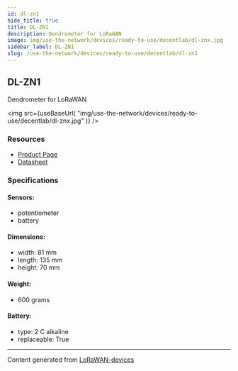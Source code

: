 ```yaml
---
id: dl-zn1
hide_title: true
title: DL-ZN1
description: Dendrometer for LoRaWAN
image: img/use-the-network/devices/ready-to-use/decentlab/dl-znx.jpg
sidebar_label: DL-ZN1
slug: /use-the-network/devices/ready-to-use/decentlab/dl-zn1
---
```



## DL-ZN1

Dendrometer for LoRaWAN

<img
  src={useBaseUrl(
    "img/use-the-network/devices/ready-to-use/decentlab/dl-znx.jpg"
  )}
/>

### Resources

- [Product Page](https://www.decentlab.com/products/dendrometer-for-lorawan)
- [Datasheet](https://cdn.decentlab.com/download/datasheets/Decentlab-DL-ZN-datasheet.pdf)

### Specifications

#### Sensors:

- potentiometer
- battery

#### Dimensions:

- width: 81 mm
- length: 135 mm
- height: 70 mm

#### Weight:

- 600 grams

#### Battery:

- type: 2 C alkaline
- replaceable: True

---

Content generated from
[LoRaWAN-devices](https://github.com/TheThingsNetwork/lorawan-devices)
